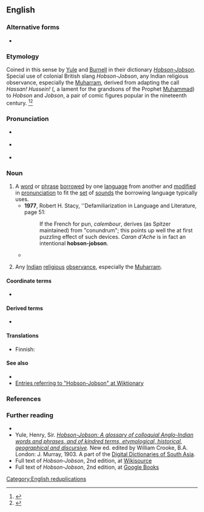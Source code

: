 {{also|hobson-jobson}}
==English==
{{was wotd|2009|September|8}}

===Alternative forms===
* {{l|en|hobson-jobson}}

===Etymology===
Coined in this sense by [[w:Henry Yule|Yule]] and [[w:Arthur Coke Burnell|Burnell]] in their dictionary [[w:Hobson-Jobson|''Hobson-Jobson'']]. Special use of colonial British slang ''Hobson-Jobson'', any Indian religious observance, especially the [[Muharram]], derived from adapting the call ''Hassan! Hussein!'' ({{m|ar|حسن حسين|tr=ḥasan! ḥusayn!||}}, a lament for the grandsons of the Prophet [[Muhammad]]) to ''Hobson'' and ''Jobson'', a pair of comic figures popular in the nineteenth century. <ref>{{cite-book|year=2010|author=T. Nagle|title='Cunning Passages, Contrived Corridors': Unexpected Essays in the History of Lexicography|chapter='There is Much, Very Much, in the Name of a Book' or, the Famous Title of Hobson-Jobson and How it Got that Way|isbn=8876992073|publisher=Monza: Polimetrica|page=111–128}}</ref><ref>{{cite-magazine|year=2014|author=James Lambert|title=A much tortured expression: A new look at Hobson-Jobson.|volume=27|issue=1|page=54-88|magazine=International Journal of Lexicography|url=http://ijl.oxfordjournals.org/content/early/2013/11/27/ijl.ect037}}</ref>

===Pronunciation===
* {{a|UK}} {{IPA|/ˌhɒb.sənˈdʒɒb.sən/|lang=en}}
* {{a|US}} {{IPA|/ˌhɑb.sənˈdʒɑb.sən/|lang=en}}
* {{audio|en-au-Hobson-Jobson.ogg|Audio (AU)|lang=en}}

===Noun===
{{examples-right|examples=* English {{m|en|hoosegow||jail}} from Spanish {{m|es|juzgado|}}
* English {{m|en|plonk||cheap wine}} from the word "''blanc''" in {{m|fr|vin blanc||white wine}}}}
{{en-noun}}

# A [[word]] or [[phrase]] [[borrow]]ed by one [[language]] from another and [[modify|modified]] in [[pronunciation]] to fit the [[set]] of [[sound]]s the borrowing language typically uses.
#* '''1977''', Robert H. Stacy, ''Defamiliarization in Language and Literature, page 51:
#*: If the French for pun, ''calembour'', derives (as Spitzer maintained) from "conundrum"; this points up well the at first puzzling effect of such devices. ''Caran d'Ache'' is in fact an intentional '''hobson-jobson'''.
#* {{quote-text|year=2003|author=Jan Venolia|title=The Right Word!|page=4|passage=A '''Hobson-Jobson''' turns a difficult word or phrase into something more tractable (or perhaps less offensive). By that route, a Texas river that French trappers had named Purgatoire became the Picketwire, and the Malay word ''kampong'' became the English word ''compound''.}}
# {{lb|en|UK|slang|archaic}} Any [[Indian]] [[religious]] [[observance]], especially the [[Muharram]].

====Coordinate terms====
* {{l|en|mondegreen}}

====Derived terms====
* {{l|en|law of Hobson-Jobson}}

====Translations====
{{trans-top|borrowed word or phrase with altered pronunciation}}
* Finnish: {{t|fi|erikoislaina}}
{{trans-mid}}
{{trans-bottom}}

====See also====
* {{l|en|calque}}
* [http://en.wiktionary.org/w/index.php?title=Special%3ASearch&redirs=0&search=hobson-jobson&fulltext=Search&ns0=1&ns100=1&title=Special%3ASearch&advanced=1&fulltext=Advanced+search Entries referring to "Hobson-Jobson" at Wiktionary]

===References===
<references/>

===Further reading===
* {{pedia}}
* Yule, Henry, Sir. [http://dsal.uchicago.edu/dictionaries/hobsonjobson ''Hobson-Jobson: A glossary of colloquial Anglo-Indian words and phrases, and of kindred terms, etymological, historical, geographical and discursive'']. New ed. edited by William Crooke, B.A. London: J. Murray, 1903. A part of the [http://dsal.uchicago.edu/dictionaries/ Digital Dictionaries of South Asia].
* Full text of ''Hobson-Jobson'', 2nd edition, at [[s:en:Index:Hobson-Jobson_a_glossary_of_colloquial_Anglo-Indian_words_and_phrases,_and_of_kindred_terms,_etymological,_historical,_geographical_and_discursive.djvu|Wikisource]]
* Full text of ''Hobson-Jobson'', 2nd edition, at [http://books.google.com/books?id=PQYYAAAAMAAJ&printsec=frontcover&dq=hobson-jobson&ei=N3JKSqa4BoGczQT-w7myBg Google Books]

[[Category:English reduplications]]